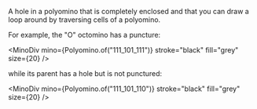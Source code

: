 
A hole in a polyomino that is completely enclosed and that you can draw a loop around by traversing cells of a polyomino.

For example, the "O" octomino has a puncture:

<MinoDiv
  mino={Polyomino.of("111_101_111")}
  stroke="black"
  fill="grey"
  size={20}
/>

while its parent has a hole but is not punctured:

<MinoDiv
  mino={Polyomino.of("111_101_110")}
  stroke="black"
  fill="grey"
  size={20}
/>
